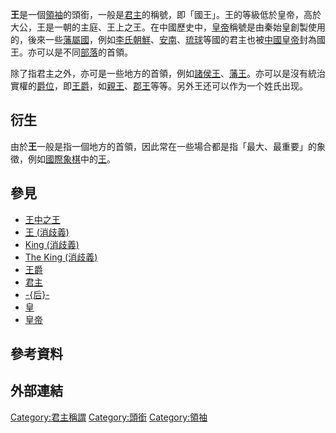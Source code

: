 {{Otheruses|王 (消歧義)}}
{{貴族等級}}
{{西亞、中亞、南亞、北非的貴族等級}}
'''王'''是一個[[領袖|領袖]]的頭銜，一般是[[君主|君主]]的稱號，即「國王」。王的等級低於皇帝，高於大公，王是一朝的主庭、王上之王。在中國歷史中，[[皇帝|皇帝]]稱號是由秦始皇創製使用的，後來一些[[藩屬國|藩屬國]]，例如[[李氏朝鮮|李氏朝鮮]]、[[安南|安南]]、[[琉球|琉球]]等國的君主也被[[中國皇帝|中國皇帝]]封為國王。亦可以是不同[[部落|部落]]的首領。

除了指君主之外，亦可是一些地方的首領，例如[[諸侯王|諸侯王]]、[[藩王|藩王]]。亦可以是沒有統治實權的[[爵位|爵位]]，即[[王爵|王爵]]，如[[親王|親王]]、[[郡王|郡王]]等等。另外王还可以作为一个姓氏出现。

==衍生==
由於'''王'''一般是指一個地方的首領，因此常在一些場合都是指「最大、最重要」的象徵，例如[[國際象棋|國際象棋]]中的[[王_(國際象棋)|王]]。

==參見==
*[[王中之王|王中之王]]
*[[王_(消歧義)|王 (消歧義)]]
*[[King|King (消歧義)]]
*[[The_King|The King (消歧義)]]
*[[王爵|王爵]]
*[[君主|君主]]
*[[后|-{后}-]]
*[[皇|皇]]
*[[皇帝|皇帝]]

== 參考資料 ==
{{Reflist}}

== 外部連結 ==

[[Category:君主稱謂|Category:君主稱謂]]
[[Category:頭銜|Category:頭銜]]
[[Category:領袖|Category:領袖]]